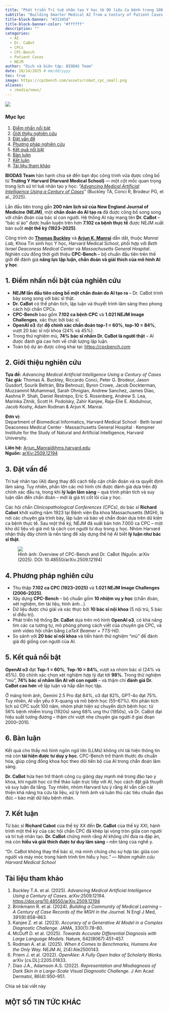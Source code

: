 ```yaml
---
title: "Phát triển Trí tuệ nhân tạo Y học từ Dữ liệu Ca bệnh trong 100 năm: Dr. CaBot và CPC-Bench"
subtitle: "Building Smarter Medical AI from a Century of Patient Cases: Dr. CaBot và CPC-Bench"
title-block-banner: "#313d5d"
title-block-banner-color: "#ffffff"
description: ""
categories:
  - AI
  - Dr. CaBot
  - CPCs
  - CPC-Bench
  - Patient Cases
  - NEJM
author: "Dịch và biên tập: BIODAS Team"
date: 10/14/2025 # mm/dd/yyyy
toc: true
image: https://cpcbench.com/assets/robot_cpc_small.png
aliases: 
  - /media/news/
---
```


![](https://cpcbench.com/assets/robot_cpc_small.png){fig-align="center" class="img-cover"}



```{=html}
<!-- Gắn file CSS -->
<link rel="stylesheet" href="section-news-template.css">

<!-- Font Awesome CDN (hiển thị icon mạng xã hội) -->
<link rel="stylesheet" href="https://cdnjs.cloudflare.com/ajax/libs/font-awesome/6.5.0/css/all.min.css">


<body class="section-news-template">
<!-- ===== PAGE LAYOUT ===== -->
<div class="layout">

  <!-- ===== SIDEBAR - TOC ===== -->
  <nav class="toc">
    <h3>Mục lục</h3>
    <ol>
      <li><a href="#highlights">Điểm nhấn nổi bật</a></li>
      <li><a href="#authors">Giới thiệu nghiên cứu</a></li>
      <li><a href="#background">Đặt vấn đề</a></li>
      <li><a href="#methods">Phương pháp nghiên cứu</a></li>
      <li><a href="#results">Kết quả nổi bật</a></li>
      <li><a href="#discussion">Bàn luận</a></li>
      <li><a href="#conclusion">Kết luận</a></li>
      <li><a href="#reference">Tài liệu tham khảo</a></li>
    </ol>
  </nav>

  <!-- ===== MAIN CONTENT ===== -->
  <main class="content">

    <!-- ===== INTRO ===== -->
    <section id="intro">
      <p>
        <strong>BIODAS Team</strong> hân hạnh chia sẻ đến bạn đọc công trình vừa được công bố từ 
        <strong>Trường Y Harvard (Harvard Medical School)</strong> — một cột mốc quan trọng trong lịch sử trí tuệ nhân tạo y học: 
        <em>“<a href="https://doi.org/10.48550/arXiv.2509.12194">Advancing Medical Artificial Intelligence Using a Century of Cases</a>”</em> (Buckley TA, Conci R, Brodeur PG, et al., 2025).
      </p>
      <p>
        Lần đầu tiên trong gần <strong>200 năm lịch sử của New England Journal of Medicine (NEJM)</strong>, 
        một <strong>chẩn đoán do AI tạo ra</strong> đã được công bố song song với chẩn đoán của bác sĩ con người. 
        Hệ thống AI này mang tên <strong>Dr. CaBot</strong> – “bác sĩ ảo” được huấn luyện trên hơn 
        <strong>7.102 ca bệnh thực tế</strong> được NEJM xuất bản suốt <strong>một thế kỷ (1923–2025)</strong>.
      </p>

      <div class="card">
        <p>
          Công trình do <strong><a href="https://tabuckley.com/">Thomas Buckley</a></strong> và <strong><a href="https://dbmi.hms.harvard.edu/people/arjun-raj-manrai">Arjun K. Manrai</a></strong> dẫn dắt, 
          thuộc <em>Manrai Lab</em>, Khoa Tin sinh học Y học, Harvard Medical School, 
          phối hợp với <em>Beth Israel Deaconess Medical Center</em> và <em>Massachusetts General Hospital</em>.  
          Nghiên cứu đồng thời giới thiệu <strong>CPC-Bench</strong> – bộ chuẩn đầu tiên trên thế giới để đánh giá 
          <strong>năng lực lập luận, chẩn đoán và giải thích của mô hình AI y học</strong>.
        </p>
      </div>
    </section>

    <!-- ===== HIGHLIGHTS ===== -->
    <section id="highlights">
      <h2>1. Điểm nhấn nổi bật của nghiên cứu</h2>
      <div class="callout">
        <ul>
          <li><strong>NEJM lần đầu tiên công bố một chẩn đoán do AI tạo ra</strong> – Dr. CaBot trình bày song song với bác sĩ thật.</li>
          <li><strong>Dr. CaBot</strong> có thể phân tích, lập luận và thuyết trình lâm sàng theo phong cách hội chẩn CPCs.</li>
          <li><strong>CPC-Bench</strong> bao gồm <strong>7.102 ca bệnh CPC</strong> và <strong>1.021 NEJM Image Challenges</strong>, xác thực bởi bác sĩ.</li>
          <li><strong>OpenAI o3</strong> đạt <strong>độ chính xác chẩn đoán top-1 = 60%</strong>, <strong>top-10 = 84%</strong>, 
              vượt 20 bác sĩ nội khoa (24% và 45%).</li>
          <li>Trong thử nghiệm mù, <strong>74% bác sĩ nhầm Dr. CaBot là người thật</strong> – AI được đánh giá cao hơn về chất lượng lập luận.</li>
          <li>Toàn bộ dự án được công khai tại: <a href="https://cpcbench.com" target="_blank">https://cpcbench.com</a></li>
        </ul>
      </div>
    </section>

    <!-- ===== AUTHORS ===== -->
    <section id="authors">
      <h2>2. Giới thiệu nghiên cứu</h2>
      <p>
        <strong>Tựa đề:</strong> <em>Advancing Medical Artificial Intelligence Using a Century of Cases</em><br>
        <strong>Tác giả:</strong> Thomas A. Buckley, Riccardo Conci, Peter G. Brodeur, Jason Gusdorf, Sourik Beltrán, 
        Bita Behrouzi, Byron Crowe, Jacob Dockterman, Muzzammil Muhammad, Sarah Ohnigian, Andrew Sanchez, 
        James Diao, Aashna P. Shah, Daniel Restrepo, Eric S. Rosenberg, Andrew S. Lea, Marinka Zitnik, 
        Scott H. Podolsky, Zahir Kanjee, Raja-Elie E. Abdulnour, Jacob Koshy, Adam Rodman & Arjun K. Manrai.
      </p>
      <p>
        <strong>Đơn vị:</strong><br>
        Department of Biomedical Informatics, Harvard Medical School · Beth Israel Deaconess Medical Center · 
        Massachusetts General Hospital · Kempner Institute for the Study of Natural and Artificial Intelligence, Harvard University.
      </p>
      <p><strong>Liên hệ:</strong> <a href="mailto:Arjun_Manrai@hms.harvard.edu">Arjun_Manrai@hms.harvard.edu</a><br>
          <strong>Nguồn:</strong> <a href="https://doi.org/10.48550/arXiv.2509.12194" target="_blank">arXiv:2509.12194</a>
      </p>
    </section>

    <!-- ===== BACKGROUND ===== -->
    <section id="background">
      <h2>3. Đặt vấn đề</h2>
      <p>
        Trí tuệ nhân tạo (AI) đang thay đổi cách tiếp cận chẩn đoán và ra quyết định lâm sàng. 
        Tuy nhiên, phần lớn các mô hình chỉ được đánh giá dựa trên độ chính xác đầu ra, 
        trong khi <strong>lý luận lâm sàng</strong> – quá trình phân tích và suy luận dẫn đến chẩn đoán – 
        mới là giá trị cốt lõi của y học.
      </p>
      <p>
        Các hội chẩn <em>Clinicopathological Conferences (CPCs)</em>, 
        do bác sĩ <strong>Richard Cabot</strong> khởi xướng năm 1923 tại Bệnh viện Đa khoa Massachusetts (MGH), 
        là nơi các chuyên gia trình bày, lập luận và bảo vệ chẩn đoán dựa trên dữ kiện ca bệnh thực tế.  
        Sau một thế kỷ, NEJM đã xuất bản hơn 7.000 ca CPC – một kho dữ liệu vô giá mô tả cách con người tư duy trong y học.  
        Nhóm Harvard nhận thấy đây chính là nền tảng để xây dựng thế hệ AI biết <strong>lý luận như bác sĩ thật</strong>.
      </p>
    </section>

    <!-- Ảnh minh họa -->
    <figure>
      <div class="img-wrap">
        <img src="https://scx2.b-cdn.net/gfx/news/2025/an-ai-system-with-deta.jpg" class="img" />
      </div>
      <figcaption>
        Hình ảnh: Overview of CPC-Bench and Dr. CaBot (Nguồn: arXiv (2025). DOI: 10.48550/arXiv.2509.12194)
      </figcaption>
    </figure>

    <!-- ===== METHODS ===== -->
    <section id="methods">
      <h2>4. Phương pháp nghiên cứu</h2>
      <ul>
        <li>Thu thập <strong>7.102 ca CPC (1923–2025)</strong> và <strong>1.021 NEJM Image Challenges (2006–2025)</strong>.</li>
        <li>Xây dựng <strong>CPC-Bench</strong> – bộ chuẩn gồm <strong>10 nhiệm vụ y học</strong> (chẩn đoán, xét nghiệm, tìm tài liệu, hình ảnh...).</li>
        <li>Dữ liệu được chú giải và xác thực bởi <strong>10 bác sĩ nội khoa</strong> (5 nội trú, 5 bác sĩ điều trị).</li>
        <li>Phát triển hệ thống <strong>Dr. CaBot</strong> dựa trên mô hình <strong>OpenAI o3</strong>, 
            có khả năng tìm các ca tương tự, mô phỏng phong cách viết của chuyên gia CPC, 
            và sinh video hội chẩn bằng <em>LaTeX Beamer + TTS-HD</em>.</li>
        <li>So sánh với <strong>20 bác sĩ nội khoa</strong> và tiến hành thử nghiệm “mù” để đánh giá độ giống con người của AI.</li>
      </ul>
    </section>

    <!-- ===== RESULTS ===== -->
    <section id="results">
      <h2>5. Kết quả nổi bật</h2>
      <div class="card">
        <p>
          <strong>OpenAI o3</strong> đạt <strong>Top-1 = 60%</strong>, <strong>Top-10 = 84%</strong>, 
          vượt xa nhóm bác sĩ (24% và 45%). Độ chính xác chọn xét nghiệm hợp lý đạt tới <strong>98%</strong>.  
          Trong thử nghiệm “mù”, <strong>74% bác sĩ nhầm lẫn AI với con người</strong> – 
          và thậm chí <strong>đánh giá Dr. CaBot cao hơn</strong> về lập luận và hấp dẫn học tập.
        </p>
      </div>

      <div class="card">
        <p>
          Ở mảng hình ảnh, Gemini 2.5 Pro đạt 84%, o3 đạt 82%, GPT-4o đạt 75%.  
          Tuy nhiên, AI vẫn yếu ở X-quang và mô bệnh học (55–67%).  
          Khi phân tích lịch sử CPC suốt 100 năm, nhóm phát hiện sự chuyển dịch bệnh học: 
          từ 56% bệnh nhiễm trùng (1920s) sang 68% ung thư (1950s), 
          và Dr. CaBot đạt hiệu suất tương đương – thậm chí vượt nhẹ chuyên gia người ở giai đoạn 2000–2010.
        </p>
      </div>

    </section>

    <!-- ===== DISCUSSION ===== -->
    <section id="discussion">
      <h2>6. Bàn luận</h2>
      <div class="card">
        <p>
          Kết quả cho thấy mô hình ngôn ngữ lớn (LLMs) không chỉ tái hiện thông tin mà còn <strong>tái hiện được tư duy y học</strong>.  
          CPC-Bench trở thành thước đo chuẩn hóa, giúp cộng đồng khoa học theo dõi tiến bộ của AI trong chẩn đoán lâm sàng.  
        </p>
      </div>
      
      <div class="card">
        <p>
          <strong>Dr. CaBot</strong> hứa hẹn trở thành công cụ giảng dạy mạnh mẽ trong đào tạo y khoa, 
          khi người học có thể thảo luận trực tiếp với AI, học cách đặt giả thuyết và suy luận đa tầng.  
          Tuy nhiên, nhóm Harvard lưu ý rằng AI vẫn cần cải thiện khả năng tra cứu tài liệu, xử lý hình ảnh 
          và tuân thủ các tiêu chuẩn đạo đức – bảo mật dữ liệu bệnh nhân.
        </p>
      </div>
    </section>

    <!-- ===== CONCLUSION ===== -->
    <section id="conclusion">
      <h2>7. Kết luận</h2>
      <p>
        Từ bác sĩ <strong>Richard Cabot</strong> của thế kỷ XX đến <strong>Dr. CaBot</strong> của thế kỷ XXI, 
        hành trình một thế kỷ của các hội chẩn CPC đã khép lại vòng tròn giữa con người và trí tuệ nhân tạo.  
        <strong>Dr. CaBot</strong> chứng minh rằng AI không chỉ đưa ra đáp án, 
        mà còn <strong>hiểu và giải thích được tư duy lâm sàng</strong> – nền tảng của nghề y.  
      </p>
      <div class="callout">
        <p>
          “Dr. CaBot không thay thế bác sĩ, mà minh chứng cho sự hợp tác giữa con người và máy móc trong hành trình tìm hiểu y học.”  
          — <em>Nhóm nghiên cứu Harvard Medical School</em>
        </p>
      </div>
    </section>

    <!-- ===== REFERENCES ===== -->
    <section id="reference">
      <h2>Tài liệu tham khảo</h2>
      <ol>
        <li>Buckley T.A. et al. (2025). <em>Advancing Medical Artificial Intelligence Using a Century of Cases.</em> arXiv:2509.12194. <a href="https://doi.org/10.48550/arXiv.2509.12194" target="_blank">https://doi.org/10.48550/arXiv.2509.12194</a></li>
        <li>Brinkmann R. et al. (2024). <em>Building a Community of Medical Learning – A Century of Case Records of the MGH in the Journal.</em> N Engl J Med, 391(9):858–863.</li>
        <li>Kanjee Z. et al. (2023). <em>Accuracy of a Generative AI Model in a Complex Diagnostic Challenge.</em> JAMA, 330(1):78–80.</li>
        <li>McDuff D. et al. (2025). <em>Towards Accurate Differential Diagnosis with Large Language Models.</em> Nature, 642(8067):451–457.</li>
        <li>Rodman A. et al. (2025). <em>When it Comes to Benchmarks, Humans Are the Only Way.</em> NEJM AI, 2(4):AIe2500143.</li>
        <li>Priem J. et al. (2022). <em>OpenAlex: A Fully Open Index of Scholarly Works.</em> arXiv [cs.DL]:2205.01833.</li>
        <li>Diao J.A., Adamson A.S. (2022). <em>Representation and Misdiagnosis of Dark Skin in a Large-Scale Visual Diagnostic Challenge.</em> J Am Acad Dermatol, 86(4):950–951.</li>
      </ol>
    </section>

    <!-- ===== SOCIAL SHARE ===== -->
    <div class="social-section">
      <p class="share-note">Chia sẻ bài viết này</p>
      <div class="social-share">
        <a href="https://www.facebook.com/sharer/sharer.php?u=https://biodas.net/media/news/251014-drcabot.html" class="fb" title="Chia sẻ trên Facebook"><i class="fab fa-facebook-f"></i></a>
        <a href="https://twitter.com/intent/tweet?url=https://biodas.net/media/news/251014-drcabot.html" class="x" title="Chia sẻ trên X / Twitter"><i class="fab fa-x-twitter"></i></a>
        <a href="https://www.linkedin.com/shareArticle?mini=true&url=https://biodas.net/media/news/251014-drcabot.html" class="in" title="Chia sẻ trên LinkedIn"><i class="fab fa-linkedin-in"></i></a>
      </div>
    </div>

  </main>
</div>

<!-- =============================
     SECTION: BIODAS NEWS & INSIGHTS
     ============================= -->
<section class="biodas-news-section">
  <div class="news-list container">
    <h2 class="section-title">MỘT SỐ TIN TỨC KHÁC</h2>
    <div id="biodas-news-grid" class="news-grid"></div>
  </div>
</section>

</body>



<!-- JS SCRIPT -->
<script src="section-news-template.js"></script>

```
